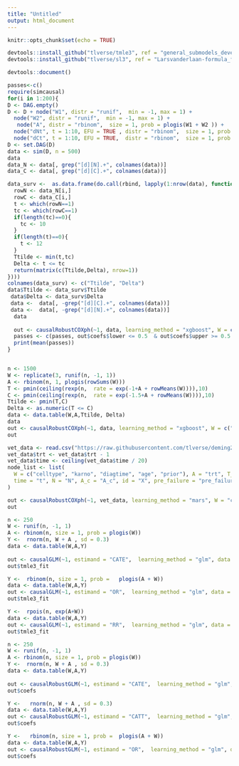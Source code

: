 ```yaml
---
title: "Untitled"
output: html_document
---
```


```r
knitr::opts_chunk$set(echo = TRUE)
```


```r
devtools::install_github("tlverse/tmle3", ref = "general_submodels_devel" )
devtools::install_github("tlverse/sl3", ref = "Larsvanderlaan-formula_fix")
```


```r
devtools::document()

```

```r
passes<-c()
require(simcausal)
for(i in 1:200){
D <- DAG.empty()
D <- D + node("W1", distr = "runif",  min = -1, max = 1) + 
  node("W2", distr = "runif",  min = -1, max = 1) + 
   node("A", distr = "rbinom",  size = 1, prob = plogis(W1 + W2 )) +
  node("dNt", t = 1:10, EFU = TRUE , distr = "rbinom",  size = 1, prob = exp(0.5*A)*0.1*plogis(W1 + W2 + t)) +
  node("dCt", t = 1:10, EFU = TRUE,  distr = "rbinom",  size = 1, prob = 0.1*plogis(W1 + W2 + t)) 
D <- set.DAG(D)
data <- sim(D, n = 500)
data
data_N <- data[, grep("[d][N].+", colnames(data))]
data_C <- data[, grep("[d][C].+", colnames(data))]

data_surv <-  as.data.frame(do.call(rbind, lapply(1:nrow(data), function(i) {
  rowN <- data_N[i,]
  rowC <- data_C[i,]
  t <- which(rowN==1)
  tc <- which(rowC==1)
  if(length(tc)==0){
    tc <- 10
  }
  if(length(t)==0){
    t <- 12
  }
  Ttilde <- min(t,tc)
  Delta <- t <= tc
  return(matrix(c(Ttilde,Delta), nrow=1))
})))
colnames(data_surv) <- c("Ttilde", "Delta")
data$Ttilde <- data_surv$Ttilde
 data$Delta <- data_surv$Delta
 data <-  data[, -grep("[d][C].+", colnames(data))]
 data <-  data[, -grep("[d][N].+", colnames(data))]
  data
  
  out <- causalRobustCOXph(~1, data, learning_method = "xgboost", W = c("W1", "W2"), "A" = "A", Ttilde = "Ttilde", Delta = "Delta", formula_N = ~ . )
  passes <- c(passes, out$coefs$lower <= 0.5  & out$coefs$upper >= 0.5 )
  print(mean(passes))
}
```




```r
 
```

```r
n <- 1500
W <- replicate(3, runif(n, -1, 1))
A <- rbinom(n, 1, plogis(rowSums(W)))
T <- pmin(ceiling(rexp(n,  rate = exp(-1+A + rowMeans(W)))),10)
C <- pmin(ceiling(rexp(n,  rate = exp(-1.5+A + rowMeans(W)))),10)
Ttilde <- pmin(T,C)
Delta <- as.numeric(T <= C)
data <- data.table(W,A,Ttilde, Delta)
data
out <- causalRobustCOXph(~1, data, learning_method = "xgboost", W = c("V1", "V2", "V3"), "A" = "A", Ttilde = "Ttilde", Delta = "Delta", formula_Y = ~ . )
out
```


```R
vet_data <- read.csv("https://raw.githubusercontent.com/tlverse/deming2019-workshop/master/data/veteran.csv")
vet_data$trt <- vet_data$trt - 1
vet_data$time <- ceiling(vet_data$time / 20)
node_list <- list(
  W = c("celltype", "karno", "diagtime", "age", "prior"), A = "trt", T_tilde = "time", Delta = "status",
  time = "t", N = "N", A_c = "A_c", id = "X", pre_failure = "pre_failure"
)

out <- causalRobustCOXph(~1, vet_data, learning_method = "mars", W = "celltype", "A" = "trt", Ttilde = "time", Delta = "status")
out
```

```r
n <- 250
W <- runif(n, -1, 1)
A <- rbinom(n, size = 1, prob = plogis(W))
Y <-  rnorm(n, W + A , sd = 0.3)
data <- data.table(W,A,Y)
 
out <- causalGLM(~1, estimand = "CATE",  learning_method = "glm", data = data, W = "W", A = "A", Y = "Y")
out$tmle3_fit

Y <-  rbinom(n, size = 1, prob =   plogis(A + W))
data <- data.table(W,A,Y)
out <- causalGLM(~1, estimand = "OR",  learning_method = "glm", data = data, W = "W", A = "A", Y = "Y")
out$tmle3_fit

Y <-  rpois(n, exp(A+W))
data <- data.table(W,A,Y)
out <- causalGLM(~1, estimand = "RR",  learning_method = "glm", data = data, W = "W", A = "A", Y = "Y")
out$tmle3_fit
```


```r
n <- 250
W <- runif(n, -1, 1)
A <- rbinom(n, size = 1, prob = plogis(W))
Y <-  rnorm(n, W + A , sd = 0.3)
data <- data.table(W,A,Y)
 
out <- causalRobustGLM(~1, estimand = "CATE",  learning_method = "glm", data = data, W = "W", A = "A", Y = "Y")
out$coefs

Y <-   rnorm(n, W + A , sd = 0.3)
data <- data.table(W,A,Y)
out <- causalRobustGLM(~1, estimand = "CATT",  learning_method = "glm", data = data, W = "W", A = "A", Y = "Y")
out$coefs

Y <-   rbinom(n, size = 1, prob =  plogis(A + W))
data <- data.table(W,A,Y)
out <- causalRobustGLM(~1, estimand = "OR",  learning_method = "glm", data = data, W = "W", A = "A", Y = "Y")
out$coefs
```

